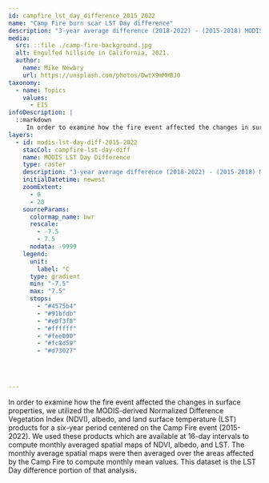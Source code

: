 ---
id: campfire_lst_day_difference_2015_2022
name: "Camp Fire burn scar LST Day difference"
description: "3-year average difference (2018-2022) - (2015-2018) MODIS-derived LST Day over the 2018 Camp Fire burn scar domain." 
media:
  src: ::file ./camp-fire-background.jpg
  alt: Engulfed hillside in California, 2021.
  author:
    name: Mike Newbry
    url: https://unsplash.com/photos/DwtX9mMHBJ0
taxonomy:
  - name: Topics
    values:
      - EIS
infoDescription: |
  ::markdown
     In order to examine how the fire event affected the changes in surface properties, we utilized the MODIS-derived Normalized Difference Vegetation Index (NDVI), albedo, and land surface temperature (LST) products for a six-year period centered on the Camp Fire event (2015-2022). We used these products which are available at 16-day intervals to compute monthly averaged spatial maps of NDVI, albedo, and LST. The monthly average spatial maps were then averaged over the areas affected by the Camp Fire to compute monthly mean values. This dataset is the LST Day difference portion of that analysis.
layers:
  - id: modis-lst-day-diff-2015-2022
    stacCol: campfire-lst-day-diff
    name: MODIS LST Day Difference
    type: raster
    description: "3-year average difference (2018-2022) - (2015-2018) MODIS-derived LST Day over the 2018 Camp Fire burn scar domain."
    initialDatetime: newest
    zoomExtent:
      - 0
      - 20
    sourceParams:
      colormap_name: bwr
      rescale:
        - -7.5
        - 7.5
      nodata: -9999
    legend:
      unit:
        label: °C
      type: gradient
      min: "-7.5"
      max: "7.5"
      stops:
        - "#4575b4"
        - "#91bfdb"
        - "#e0f3f8"
        - "#ffffff"
        - "#fee090"
        - "#fc8d59"
        - "#d73027"



  
---

<Block>
  <Prose>
    In order to examine how the fire event affected the changes in surface properties, we utilized the MODIS-derived Normalized Difference Vegetation Index (NDVI), albedo, and land surface temperature (LST) products for a six-year period centered on the Camp Fire event (2015-2022). We used these products which are available at 16-day intervals to compute monthly averaged spatial maps of NDVI, albedo, and LST. The monthly average spatial maps were then averaged over the areas affected by the Camp Fire to compute monthly mean values. This dataset is the LST Day difference portion of that analysis.
  </Prose>
</Block>


